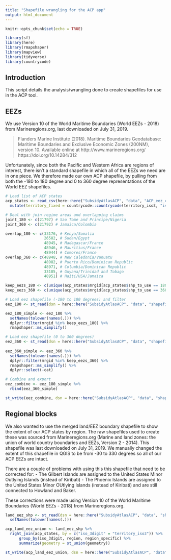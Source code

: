 ```yaml
---
title: "Shapefile wrangling for the ACP app"
output: html_document
---
```


```r
knitr::opts_chunk$set(echo = TRUE)

library(sf)
library(here)
library(rmapshaper)
library(mapview)
library(tidyverse)
library(countrycode)

```

## Introduction

This script details the analysis/wrangling done to create shapefiles for use in the ACP tool.

## EEZs 

We use Version 10 of the World Maritime Boundaries (World EEZs - 2018) from Marineregions.org, last downloaded on July 31, 2019. 

> Flanders Marine Institute (2018). Maritime Boundaries Geodatabase: Maritime Boundaries and Exclusive Economic Zones (200NM), version 10. Available online at http://www.marineregions.org/ https://doi.org/10.14284/312

Unfortunately, since both the Pacific and Western Africa are regions of interest, there isn't a standard shapefile in which all of the EEZs we need are in one piece. We therefore made our own ACP shapefile, by pulling from both the -180 to 180 degree and 0 to 360 degree representations of the World EEZ shapefiles. 


```r
# Load list of ACP states
acp_states <- read_csv(here::here("SubsidyAtlasACP", "data", "ACP_eez_codes.csv")) %>%
  mutate(territory_fixed = countrycode::countrycode(territory_iso3, "iso3c", "country.name"))

# Deal with join regime areas and overlapping claims
joint_180 <- c(21797) # Sao Tome and Principe/Nigeria
joint_360 <- c(21792) # Jamaica/Colombia

overlap_180 <- c(33176, # Kenya/Somalia
                 26582, # Sudan/Egypt
                 48945, # Madagascar/France
                 48946, # Mauritius/France
                 48944) # Comores/France
overlap_360 <- c(48948, # New Caledonia/Vanuatu
                 48982, # Puerto Rico/Dominican Republic
                 48971, # Columbia/Dominican Republic
                 33185, # Guyana/Trinidad and Tobago
                 48951) # Haiti/USA/Jamaica

keep_eezs_180 <- c(unique(acp_states$mrgid[acp_states$shp_to_use == 180]), joint_180, overlap_180)
keep_eezs_360 <- c(unique(acp_states$mrgid[acp_states$shp_to_use == 360]), joint_360, overlap_360)

# Load eez shapefile (-180 to 180 degrees) and filter
eez_180 <- st_read(dsn = here::here("SubsidyAtlasACP", "data", "shapefiles_raw", "World_EEZ_v10_20180221"), layer = "eez_v10")

eez_180_simple <- eez_180 %>%
  setNames(tolower(names(.))) %>%
  dplyr::filter(mrgid %in% keep_eezs_180) %>%
  rmapshaper::ms_simplify()

# Load eez shapefile (0 to 360 degrees)
eez_360 <- st_read(dsn = here::here("SubsidyAtlasACP", "data", "shapefiles_raw", "World_EEZ_v10_20180221_HR_0_360"), layer = "World_EEZ_v10_2018_0_360")
  
eez_360_simple <- eez_360 %>%
  setNames(tolower(names(.))) %>%
  dplyr::filter(mrgid %in% keep_eezs_360) %>%
  rmapshaper::ms_simplify() %>%
  dplyr::select(-cat)

# Combine and export
eez_combine <- eez_180_simple %>%
  rbind(eez_360_simple)

st_write(eez_combine, dsn = here::here("SubsidyAtlasACP", "data", "shapefiles_edit", "World_EEZ_v10_custom_ACP"), layer = "World_EEZ_v10_custom_ACP", driver = "ESRI Shapefile", delete_layer = T)

```


## Regional blocks

We also wanted to use the merged land/EEZ boundary shapefile to show the extent of our ACP states by region. The raw shapefiles used to create these was sourced from Marineregions.org (Marine and land zones: the union of world country boundaries and EEZs, Version 2 - 2014). This shapefile was last downloaded on July 31, 2019. We manually changed the extent of this shapefile in QGIS to be from -30 to 330 degrees so all of our ACP EEZs are intact. 

There are a couple of problems with using this this shapefile that need to be corrected for: 
- The Gilbert Islands are assigned to the United States Minor Outlying Islands (instead of Kiribati)
- The Phoenix Islands are assigned to the United States Minor OUtlying Islands (instead of Kiribati) and are still connected to Howland and Baker. 

These corrections were made using Version 10 of the World Maritime Boundaries (World EEZs - 2018) from Marineregions.org.

```r
land_eez_shp <- st_read(dsn = here::here("SubsidyAtlasACP", "data", "shapefiles_edit", "EEZ_land_union_v2_201410_-30_360_manualedits"), layer = "EEZ_land_union_v2_201410_-30_330_manualedits") %>%
  setNames(tolower(names(.)))

acp_land_eez_union <- land_eez_shp %>%
  right_join(acp_states, by = c("iso_3digit" = "territory_iso3")) %>%
      group_by(iso_3digit, region, region_specific) %>%
      summarize(geometry = st_union(geometry))

st_write(acp_land_eez_union, dsn = here::here("SubsidyAtlasACP", "data", "shapefiles_edit", "EEZ_land_union_v2_custom_ACP"), layer = "EEZ_land_union_v2_custom_ACP", driver = "ESRI Shapefile", delete_layer = T)

```